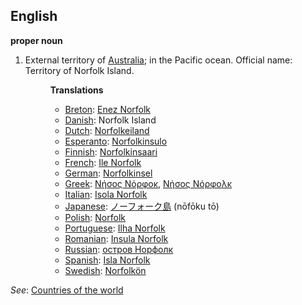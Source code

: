 ==English==

'''proper noun'''
# External territory of [[Australia]]; in the Pacific ocean. Official name: Territory of Norfolk Island.
#:'''Translations'''
#:*[[Breton]]: [[Enez Norfolk]]
#:*[[Danish]]: Norfolk Island
#:*[[Dutch]]: [[Norfolkeiland]]
#:*[[Esperanto]]: [[Norfolkinsulo]]
#:*[[Finnish]]: [[Norfolkinsaari]]
#:*[[French]]: [[Ile Norfolk]]
#:*[[German]]: [[Norfolkinsel]]
#:*[[Greek]]: [[Νήσος Νόρφοκ]], [[Νήσος Νόρφολκ]]
#:*[[Italian]]: [[Isola Norfolk]]
#:*[[Japanese]]: [[ノーフォーク島]] (nōfōku tō)
#:*[[Polish]]: [[Norfolk]]
#:*[[Portuguese]]: [[Ilha Norfolk]]
#:*[[Romanian]]: [[Insula Norfolk]]
#:*[[Russian]]: [[остров Норфолк]]
#:*[[Spanish]]: [[Isla Norfolk]]
#:*[[Swedish]]: [[Norfolkön]]

''See'': [[Countries of the world]]